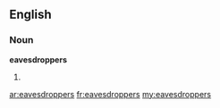 ==English==

===Noun===
'''eavesdroppers'''

# {{plural of|[[eavesdropper]]}}

[[ar:eavesdroppers]]
[[fr:eavesdroppers]]
[[my:eavesdroppers]]